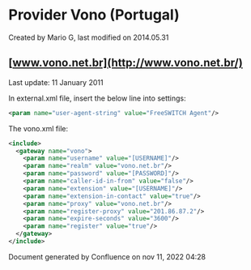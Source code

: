 
# Provider Vono (Portugal) 

 Created by  Mario G, last modified on 2014.05.31

## [www.vono.net.br](http://www.vono.net.br/)

Last update: 11 January 2011

In external.xml file, insert the below line into settings:

```xml
<param name="user-agent-string" value="FreeSWITCH Agent"/>
```

The vono.xml file:

```xml
<include>
  <gateway name="vono">
    <param name="username" value="[USERNAME]"/>
    <param name="realm" value="vono.net.br"/>
    <param name="password" value="[PASSWORD]"/>
    <param name="caller-id-in-from" value="false"/>
    <param name="extension" value="[USERNAME]"/>
    <param name="extension-in-contact" value="true"/>
    <param name="proxy" value="vono.net.br"/>
    <param name="register-proxy" value="201.86.87.2"/>
    <param name="expire-seconds" value="3600"/>
    <param name="register" value="true"/>
  </gateway>
</include> 
```

Document generated by Confluence on nov 11, 2022 04:28
